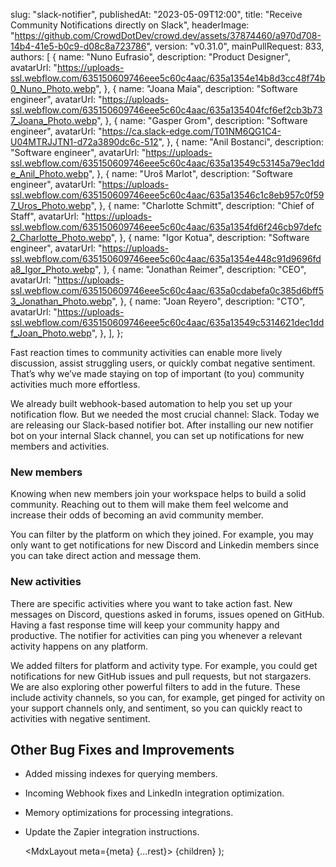
  slug: "slack-notifier",
  publishedAt: "2023-05-09T12:00",
  title: "Receive Community Notifications directly on Slack",
  headerImage:
    "https://github.com/CrowdDotDev/crowd.dev/assets/37874460/a970d708-14b4-41e5-b0c9-d08c8a723786",
  version: "v0.31.0",
  mainPullRequest: 833,
  authors: [
    {
      name: "Nuno Eufrasio",
      description: "Product Designer",
      avatarUrl:
        "https://uploads-ssl.webflow.com/635150609746eee5c60c4aac/635a1354e14b8d3cc48f74b0_Nuno_Photo.webp",
    },
    {
      name: "Joana Maia",
      description: "Software engineer",
      avatarUrl:
        "https://uploads-ssl.webflow.com/635150609746eee5c60c4aac/635a135404fcf6ef2cb3b737_Joana_Photo.webp",
    },
    {
      name: "Gasper Grom",
      description: "Software engineer",
      avatarUrl: "https://ca.slack-edge.com/T01NM6QG1C4-U04MTRJJTN1-d72a3890dc6c-512",
    },
    {
      name: "Anil Bostanci",
      description: "Software engineer",
      avatarUrl:
        "https://uploads-ssl.webflow.com/635150609746eee5c60c4aac/635a13549c53145a79ec1dde_Anil_Photo.webp",
    },
    {
      name: "Uroš Marlot",
      description: "Software engineer",
      avatarUrl:
        "https://uploads-ssl.webflow.com/635150609746eee5c60c4aac/635a13546c1c8eb957c0f597_Uros_Photo.webp",
    },
    {
      name: "Charlotte Schmitt",
      description: "Chief of Staff",
      avatarUrl:
        "https://uploads-ssl.webflow.com/635150609746eee5c60c4aac/635a1354fd6f246cb97defc2_Charlotte_Photo.webp",
    },
    {
      name: "Igor Kotua",
      description: "Software engineer",
      avatarUrl:
        "https://uploads-ssl.webflow.com/635150609746eee5c60c4aac/635a1354e448c91d9696fda8_Igor_Photo.webp",
    },
    {
      name: "Jonathan Reimer",
      description: "CEO",
      avatarUrl:
        "https://uploads-ssl.webflow.com/635150609746eee5c60c4aac/635a0cdabefa0c385d6bff53_Jonathan_Photo.webp",
    },
    {
      name: "Joan Reyero",
      description: "CTO",
      avatarUrl:
        "https://uploads-ssl.webflow.com/635150609746eee5c60c4aac/635a13549c5314621dec1ddf_Joan_Photo.webp",
    },
  ],
};

Fast reaction times to community activities can enable more lively discussion, assist struggling users, or quickly combat negative sentiment. That’s why we’ve made staying on top of important (to you) community activities much more effortless.

We already built webhook-based automation to help you set up your notification flow. But we needed the most crucial channel: Slack. Today we are releasing our Slack-based notifier bot. After installing our new notifier bot on your internal Slack channel, you can set up notifications for new members and activities.

### New members

Knowing when new members join your workspace helps to build a solid community. Reaching out to them will make them feel welcome and increase their odds of becoming an avid community member.

You can filter by the platform on which they joined. For example, you may only want to get notifications for new Discord and Linkedin members since you can take direct action and message them.

### New activities

There are specific activities where you want to take action fast. New messages on Discord, questions asked in forums, issues opened on GitHub. Having a fast response time will keep your community happy and productive. The notifier for activities can ping you whenever a relevant activity happens on any platform.

We added filters for platform and activity type. For example, you could get notifications for new GitHub issues and pull requests, but not stargazers. We are also exploring other powerful filters to add in the future. These include activity channels, so you can, for example, get pinged for activity on your support channels only, and sentiment, so you can quickly react to activities with negative sentiment.

## Other Bug Fixes and Improvements

- Added missing indexes for querying members. <PullRequest number="832"/>
- Incoming Webhook fixes and LinkedIn integration optimization. <PullRequest number="830"/>
- Memory optimizations for processing integrations. <PullRequest number="827"/>
- Update the Zapier integration instructions. <PullRequest number="824"/>

  <MdxLayout meta={meta} {...rest}>
    {children}
  </MdxLayout>
);
